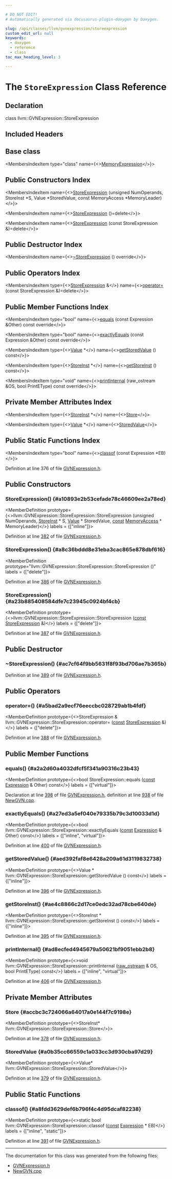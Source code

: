 ```yaml
---

# DO NOT EDIT!
# Automatically generated via docusaurus-plugin-doxygen by Doxygen.

slug: /api/classes/llvm/gvnexpression/storeexpression
custom_edit_url: null
keywords:
  - doxygen
  - reference
  - class
toc_max_heading_level: 3

---
```





# The `StoreExpression` Class Reference

<DoxygenPage pluginConfig={pluginConfig}>



## Declaration

<CodeBlock>class llvm::GVNExpression::StoreExpression</CodeBlock>

## Included Headers

<IncludesList>
<IncludesListItem
  filePath="llvm/Transforms/Scalar/GVNExpression.h"
  permalink="/docs/api/files/include/include/llvm/include/llvm/transforms/include/llvm/transforms/scalar/gvnexpression-h"
  isLocal="true" />
</IncludesList>

## Base class

<MembersIndex>

<MembersIndexItem
  type="class"
  name={<><a href="/docs/api/classes/llvm/gvnexpression/memoryexpression">MemoryExpression</a></>}>
</MembersIndexItem>

</MembersIndex>

## Public Constructors Index

<MembersIndex>

<MembersIndexItem
  name={<><a href="#a10893e2b53cefade78c46609ee2a78ed">StoreExpression</a> (unsigned NumOperands, StoreInst &#42;S, Value &#42;StoredValue, const MemoryAccess &#42;MemoryLeader)</>}>
</MembersIndexItem>

<MembersIndexItem
  name={<><a href="#a8c36bddd8e31eba3cac865e878dbf616">StoreExpression</a> ()=delete</>}>
</MembersIndexItem>

<MembersIndexItem
  name={<><a href="#a23b885408584dfe7c23945c0924bf4cb">StoreExpression</a> (const StoreExpression &amp;)=delete</>}>
</MembersIndexItem>

</MembersIndex>

## Public Destructor Index

<MembersIndex>

<MembersIndexItem
  name={<><a href="#ac7cf64f9bb5631f8f93bd706ae7b365b">~StoreExpression</a> () override</>}>
</MembersIndexItem>

</MembersIndex>

## Public Operators Index

<MembersIndex>

<MembersIndexItem
  type={<><a href="/docs/api/classes/llvm/gvnexpression/storeexpression">StoreExpression</a> &amp;</>}
  name={<><a href="#a5bad2a9ecf76eeccbc028729ab1b4fdf">operator=</a> (const StoreExpression &amp;)=delete</>}>
</MembersIndexItem>

</MembersIndex>

## Public Member Functions Index

<MembersIndex>

<MembersIndexItem
  type="bool"
  name={<><a href="#a2a2d60a4032dfcf5f341a90316c23b43">equals</a> (const Expression &amp;Other) const override</>}>
</MembersIndexItem>

<MembersIndexItem
  type="bool"
  name={<><a href="#a27ed3a5ef040e79335b79c3d10033d1d">exactlyEquals</a> (const Expression &amp;Other) const override</>}>
</MembersIndexItem>

<MembersIndexItem
  type={<><a href="/docs/api/classes/llvm/value">Value</a> &#42;</>}
  name={<><a href="#aed392faf8e6428a209a61d3119832738">getStoredValue</a> () const</>}>
</MembersIndexItem>

<MembersIndexItem
  type={<><a href="/docs/api/classes/llvm/storeinst">StoreInst</a> &#42;</>}
  name={<><a href="#ae4c8866c2d17ce0edc32ad78cbe640de">getStoreInst</a> () const</>}>
</MembersIndexItem>

<MembersIndexItem
  type="void"
  name={<><a href="#ad8ecfed4945679a50621bf9051ebb2b8">printInternal</a> (raw&#95;ostream &amp;OS, bool PrintEType) const override</>}>
</MembersIndexItem>

</MembersIndex>

## Private Member Attributes Index

<MembersIndex>

<MembersIndexItem
  type={<><a href="/docs/api/classes/llvm/storeinst">StoreInst</a> &#42;</>}
  name={<><a href="#accbc3c724066a64017a0e144f7c9198e">Store</a></>}>
</MembersIndexItem>

<MembersIndexItem
  type={<><a href="/docs/api/classes/llvm/value">Value</a> &#42;</>}
  name={<><a href="#a0b35cc66559c1a033cc3d930cba97d29">StoredValue</a></>}>
</MembersIndexItem>

</MembersIndex>

## Public Static Functions Index

<MembersIndex>

<MembersIndexItem
  type="bool"
  name={<><a href="#a8fdd3629def6b796f4c4d95dcaf82238">classof</a> (const Expression &#42;EB)</>}>
</MembersIndexItem>

</MembersIndex>


Definition at line 376 of file <a href="/docs/api/files/include/include/llvm/include/llvm/transforms/include/llvm/transforms/scalar/gvnexpression-h">GVNExpression.h</a>.

<SectionDefinition>

## Public Constructors

### StoreExpression() {#a10893e2b53cefade78c46609ee2a78ed}

<MemberDefinition
  prototype={<>llvm::GVNExpression::StoreExpression::StoreExpression (unsigned NumOperands, <a href="/docs/api/classes/llvm/storeinst">StoreInst</a> &#42; S, <a href="/docs/api/classes/llvm/value">Value</a> &#42; StoredValue, <a href="/docs/api/files/lib/lib/target/lib/target/aarch64/aarch64promoteconstant-cpp/#a90f8350fecae261c25be85d38b451bff">const</a> <a href="/docs/api/classes/llvm/memoryaccess">MemoryAccess</a> &#42; MemoryLeader)</>}
  labels = {["inline"]}>

Definition at line <a href="/docs/api/files/include/include/llvm/include/llvm/transforms/include/llvm/transforms/scalar/gvnexpression-h/#l00382">382</a> of file <a href="/docs/api/files/include/include/llvm/include/llvm/transforms/include/llvm/transforms/scalar/gvnexpression-h">GVNExpression.h</a>.
</MemberDefinition>

### StoreExpression() {#a8c36bddd8e31eba3cac865e878dbf616}

<MemberDefinition
  prototype="llvm::GVNExpression::StoreExpression::StoreExpression ()"
  labels = {["delete"]}>

Definition at line <a href="/docs/api/files/include/include/llvm/include/llvm/transforms/include/llvm/transforms/scalar/gvnexpression-h/#l00386">386</a> of file <a href="/docs/api/files/include/include/llvm/include/llvm/transforms/include/llvm/transforms/scalar/gvnexpression-h">GVNExpression.h</a>.
</MemberDefinition>

### StoreExpression() {#a23b885408584dfe7c23945c0924bf4cb}

<MemberDefinition
  prototype={<>llvm::GVNExpression::StoreExpression::StoreExpression (<a href="/docs/api/files/lib/lib/target/lib/target/aarch64/aarch64promoteconstant-cpp/#a90f8350fecae261c25be85d38b451bff">const</a> <a href="/docs/api/classes/llvm/gvnexpression/storeexpression">StoreExpression</a> &amp;)</>}
  labels = {["delete"]}>

Definition at line <a href="/docs/api/files/include/include/llvm/include/llvm/transforms/include/llvm/transforms/scalar/gvnexpression-h/#l00387">387</a> of file <a href="/docs/api/files/include/include/llvm/include/llvm/transforms/include/llvm/transforms/scalar/gvnexpression-h">GVNExpression.h</a>.
</MemberDefinition>

</SectionDefinition>

<SectionDefinition>

## Public Destructor

### ~StoreExpression() {#ac7cf64f9bb5631f8f93bd706ae7b365b}

<MemberDefinition
  prototype="llvm::GVNExpression::StoreExpression::~StoreExpression ()">

Definition at line <a href="/docs/api/files/include/include/llvm/include/llvm/transforms/include/llvm/transforms/scalar/gvnexpression-h/#l00389">389</a> of file <a href="/docs/api/files/include/include/llvm/include/llvm/transforms/include/llvm/transforms/scalar/gvnexpression-h">GVNExpression.h</a>.
</MemberDefinition>

</SectionDefinition>

<SectionDefinition>

## Public Operators

### operator=() {#a5bad2a9ecf76eeccbc028729ab1b4fdf}

<MemberDefinition
  prototype={<>StoreExpression &amp; llvm::GVNExpression::StoreExpression::operator= (<a href="/docs/api/files/lib/lib/target/lib/target/aarch64/aarch64promoteconstant-cpp/#a90f8350fecae261c25be85d38b451bff">const</a> <a href="/docs/api/classes/llvm/gvnexpression/storeexpression">StoreExpression</a> &amp;)</>}
  labels = {["delete"]}>

Definition at line <a href="/docs/api/files/include/include/llvm/include/llvm/transforms/include/llvm/transforms/scalar/gvnexpression-h/#l00388">388</a> of file <a href="/docs/api/files/include/include/llvm/include/llvm/transforms/include/llvm/transforms/scalar/gvnexpression-h">GVNExpression.h</a>.
</MemberDefinition>

</SectionDefinition>

<SectionDefinition>

## Public Member Functions

### equals() {#a2a2d60a4032dfcf5f341a90316c23b43}

<MemberDefinition
  prototype={<>bool StoreExpression::equals (<a href="/docs/api/files/lib/lib/target/lib/target/aarch64/aarch64promoteconstant-cpp/#a90f8350fecae261c25be85d38b451bff">const</a> <a href="/docs/api/classes/llvm/gvnexpression/expression">Expression</a> &amp; Other) const</>}
  labels = {["virtual"]}>

Declaration at line <a href="/docs/api/files/include/include/llvm/include/llvm/transforms/include/llvm/transforms/scalar/gvnexpression-h/#l00398">398</a> of file <a href="/docs/api/files/include/include/llvm/include/llvm/transforms/include/llvm/transforms/scalar/gvnexpression-h">GVNExpression.h</a>, definition at line <a href="/docs/api/files/lib/lib/transforms/lib/transforms/scalar/newgvn-cpp/#l00938">938</a> of file <a href="/docs/api/files/lib/lib/transforms/lib/transforms/scalar/newgvn-cpp">NewGVN.cpp</a>.
</MemberDefinition>

### exactlyEquals() {#a27ed3a5ef040e79335b79c3d10033d1d}

<MemberDefinition
  prototype={<>bool llvm::GVNExpression::StoreExpression::exactlyEquals (<a href="/docs/api/files/lib/lib/target/lib/target/aarch64/aarch64promoteconstant-cpp/#a90f8350fecae261c25be85d38b451bff">const</a> <a href="/docs/api/classes/llvm/gvnexpression/expression">Expression</a> &amp; Other) const</>}
  labels = {["inline", "virtual"]}>

Definition at line <a href="/docs/api/files/include/include/llvm/include/llvm/transforms/include/llvm/transforms/scalar/gvnexpression-h/#l00400">400</a> of file <a href="/docs/api/files/include/include/llvm/include/llvm/transforms/include/llvm/transforms/scalar/gvnexpression-h">GVNExpression.h</a>.
</MemberDefinition>

### getStoredValue() {#aed392faf8e6428a209a61d3119832738}

<MemberDefinition
  prototype={<>Value &#42; llvm::GVNExpression::StoreExpression::getStoredValue () const</>}
  labels = {["inline"]}>

Definition at line <a href="/docs/api/files/include/include/llvm/include/llvm/transforms/include/llvm/transforms/scalar/gvnexpression-h/#l00396">396</a> of file <a href="/docs/api/files/include/include/llvm/include/llvm/transforms/include/llvm/transforms/scalar/gvnexpression-h">GVNExpression.h</a>.
</MemberDefinition>

### getStoreInst() {#ae4c8866c2d17ce0edc32ad78cbe640de}

<MemberDefinition
  prototype={<>StoreInst &#42; llvm::GVNExpression::StoreExpression::getStoreInst () const</>}
  labels = {["inline"]}>

Definition at line <a href="/docs/api/files/include/include/llvm/include/llvm/transforms/include/llvm/transforms/scalar/gvnexpression-h/#l00395">395</a> of file <a href="/docs/api/files/include/include/llvm/include/llvm/transforms/include/llvm/transforms/scalar/gvnexpression-h">GVNExpression.h</a>.
</MemberDefinition>

### printInternal() {#ad8ecfed4945679a50621bf9051ebb2b8}

<MemberDefinition
  prototype={<>void llvm::GVNExpression::StoreExpression::printInternal (<a href="/docs/api/classes/llvm/raw-ostream">raw&#95;ostream</a> &amp; OS, bool PrintEType) const</>}
  labels = {["inline", "virtual"]}>

Definition at line <a href="/docs/api/files/include/include/llvm/include/llvm/transforms/include/llvm/transforms/scalar/gvnexpression-h/#l00406">406</a> of file <a href="/docs/api/files/include/include/llvm/include/llvm/transforms/include/llvm/transforms/scalar/gvnexpression-h">GVNExpression.h</a>.
</MemberDefinition>

</SectionDefinition>

<SectionDefinition>

## Private Member Attributes

### Store {#accbc3c724066a64017a0e144f7c9198e}

<MemberDefinition
  prototype={<>StoreInst&#42; llvm::GVNExpression::StoreExpression::Store</>}>

Definition at line <a href="/docs/api/files/include/include/llvm/include/llvm/transforms/include/llvm/transforms/scalar/gvnexpression-h/#l00378">378</a> of file <a href="/docs/api/files/include/include/llvm/include/llvm/transforms/include/llvm/transforms/scalar/gvnexpression-h">GVNExpression.h</a>.
</MemberDefinition>

### StoredValue {#a0b35cc66559c1a033cc3d930cba97d29}

<MemberDefinition
  prototype={<>Value&#42; llvm::GVNExpression::StoreExpression::StoredValue</>}>

Definition at line <a href="/docs/api/files/include/include/llvm/include/llvm/transforms/include/llvm/transforms/scalar/gvnexpression-h/#l00379">379</a> of file <a href="/docs/api/files/include/include/llvm/include/llvm/transforms/include/llvm/transforms/scalar/gvnexpression-h">GVNExpression.h</a>.
</MemberDefinition>

</SectionDefinition>

<SectionDefinition>

## Public Static Functions

### classof() {#a8fdd3629def6b796f4c4d95dcaf82238}

<MemberDefinition
  prototype={<>static bool llvm::GVNExpression::StoreExpression::classof (<a href="/docs/api/files/lib/lib/target/lib/target/aarch64/aarch64promoteconstant-cpp/#a90f8350fecae261c25be85d38b451bff">const</a> <a href="/docs/api/classes/llvm/gvnexpression/expression">Expression</a> &#42; EB)</>}
  labels = {["inline", "static"]}>

Definition at line <a href="/docs/api/files/include/include/llvm/include/llvm/transforms/include/llvm/transforms/scalar/gvnexpression-h/#l00391">391</a> of file <a href="/docs/api/files/include/include/llvm/include/llvm/transforms/include/llvm/transforms/scalar/gvnexpression-h">GVNExpression.h</a>.
</MemberDefinition>

</SectionDefinition>

<hr/>

The documentation for this class was generated from the following files:

<ul>
<li><a href="/docs/api/files/include/include/llvm/include/llvm/transforms/include/llvm/transforms/scalar/gvnexpression-h">GVNExpression.h</a></li>
<li><a href="/docs/api/files/lib/lib/transforms/lib/transforms/scalar/newgvn-cpp">NewGVN.cpp</a></li>
</ul>

</DoxygenPage>
